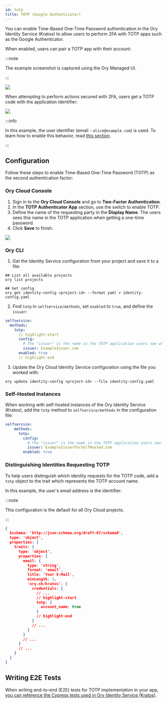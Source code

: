 ```yaml
---
id: totp
title: TOTP (Google Authenticator)
---
```


You can enable Time-Based One-Time Password authentication in the Ory Identity Service (Kratos)
to allow users to perform 2FA with TOTP apps such as the Google Authenticator.

When enabled, users can pair a TOTP app with their account:

:::note

The example screenshot is captured using the Ory Managed UI.

:::


![](../_static/mfa/1.png)

When attempting to perform actions secured with 2FA, users get a TOTP code with the application
identifier:

![](../_static/mfa/2.png)

:::info

In this example, the user identifier (email - `alice@example.com`) is used. To learn how to enable this
behavior, read [this section](#distinguishing-identities-requesting-totp).

:::

## Configuration

Follow these steps to enable Time-Based One-Time Password (TOTP) as the second
authentication factor:

### Ory Cloud Console

1. Sign in to the **Ory Cloud Console** and go to **Two-Factor Authentication**.
2. In the **TOTP Authenticator App** section, use the switch to enable TOTP.
3. Define the name of the requesting party in the **Display Name**. The users sees
this name in the TOTP application when getting a one-time password.
4. Click **Save** to finish.

![](../_static/mfa/3.png)

### Ory CLI

1. Get the Identity Service configuration from your project
and save it to a file:

  ```shell
  ## List all available projects
  ory list projects

  ## Get config
  ory get identity-config <project-id> --format yaml > identity-config.yaml
  ```

2. Find `totp` in `selfservice/methods`, set `enabled` to `true`, and define the
`issuer`:

  ```yaml title="identity-config.yaml"
  selfservice:
    methods:
      totp:
        // highlight-start
        config:
          # The "issuer" is the name in the TOTP application users see when getting a one-time password.
          issuer: ExampleIssuer.com
        enabled: true
        // highlight-end
  ```

3. Update the Ory Cloud Identity Service configuration using the file you worked
   with:

  ```shell
  ory update identity-config <project-id> --file identity-config.yaml
  ```

### Self-Hosted Instances

When working with self-hosted instances of the Ory Identity Service (Kratos), add the
`totp` method to `selfservice/methods` in the configuration file:

```yaml title="kratos.config.yml"
selfservice:
    methods:
      totp:
        config:
          # The "issuer" is the name in the TOTP application users see when getting a one-time password.
          issuer: ExampleIssuerForSelfHosted.com
        enabled: true
```

### Distinguishing Identities Requesting TOTP

To help users distinguish which identity requests for the TOTP code, add a `totp` object
to the trait which represents the TOTP account name.

In this example, the user's email address is the identifier:

:::note

This configuration is the default for all Ory Cloud projects.

:::

```json title="sample identity schema"
{
  $schema: 'http://json-schema.org/draft-07/schema#',
  type: 'object',
  properties: {
    traits: {
      type: 'object',
      properties: {
        email: {
          type: 'string',
          format: 'email',
          title: 'Your E-Mail',
          minLength: 3,
          'ory.sh/kratos': {
            credentials: {
              // ...
              // highlight-start
              totp: {
                account_name: true
              }
              // highlight-end
            }
            // ...
          }
        }
        // ...
      }
      // ...
    }
  }
}
```

## Writing E2E Tests

When writing end-to-end (E2E) tests for TOTP implementation in your app,
[you can reference the Cypress tests used in Ory Identity Service (Kratos)](https://github.com/ory/kratos/blob/fc2cecfbeab811aa1a851f953b6bc2a4c119c412/test/e2e/cypress/integration/profiles/mfa/totp.spec.ts).
